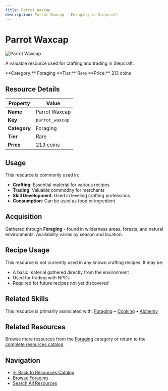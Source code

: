 ```yaml
---
title: Parrot Waxcap
description: Parrot Waxcap - Foraging in Stepcraft
---
```


# Parrot Waxcap

<div className="flex items-start gap-6 mb-8">
  <div className="flex-shrink-0">
    <img src="/assets/resources/foraging/parrot_waxcap_mushroom.png" alt="Parrot Waxcap" className="w-24 h-24 border rounded-lg" />
  </div>
  <div className="flex-1">
    <div className="space-y-2">
      <p className="text-lg text-muted-foreground">A valuable resource used for crafting and trading in Stepcraft.</p>
      <div className="flex flex-wrap gap-4 text-sm">
        <span className="px-2 py-1 bg-blue-100 dark:bg-blue-900 rounded-md">
          **Category:** Foraging
        </span>
        <span className="px-2 py-1 bg-blue-100 dark:bg-blue-900 rounded-md">
          **Tier:** Rare
        </span>
        <span className="px-2 py-1 bg-green-100 dark:bg-green-900 rounded-md">
          **Price:** 213 coins
        </span>
      </div>
    </div>
  </div>
</div>

## Resource Details

| Property | Value |
|----------|-------|
| **Name** | Parrot Waxcap |
| **Key** | `parrot_waxcap` |
| **Category** | Foraging |
| **Tier** | Rare |
| **Price** | 213 coins |


## Usage

This resource is commonly used in:

- **Crafting**: Essential material for various recipes
- **Trading**: Valuable commodity for merchants
- **Skill Development**: Used in leveling crafting professions
- **Consumption**: Can be used as food or ingredient



## Acquisition

Gathered through **Foraging** - found in wilderness areas, forests, and natural environments. Availability varies by season and location.


## Recipe Usage

This resource is not currently used in any known crafting recipes. It may be:
- A basic material gathered directly from the environment
- Used for trading with NPCs
- Required for future recipes not yet discovered


## Related Skills

This resource is primarily associated with: [Foraging](/docs/skills/individual/foraging) • [Cooking](/docs/skills/individual/cooking) • [Alchemy](/docs/skills/individual/alchemy)

## Related Resources

Browse more resources from the [Foraging](/docs/resources#foraging) category or return to the [complete resources catalog](/docs/resources).

## Navigation

- [← Back to Resources Catalog](/docs/resources)
- [Browse Foraging](/docs/resources#foraging)
- [Search All Resources](/search)
